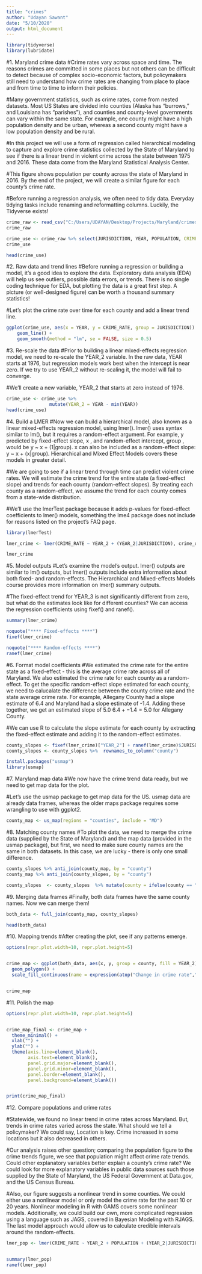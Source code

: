 ---
title: "crimes"
author: "Udayan Sawant"
date: "5/10/2020"
output: html_document
---

```{r}
library(tidyverse)
library(lubridate)
```

#1. Maryland crime data
#Crime rates vary across space and time. The reasons crimes are committed in some places but not others can be difficult to detect because of complex socio-economic factors, but policymakers still need to understand how crime rates are changing from place to place and from time to time to inform their policies.

#Many government statistics, such as crime rates, come from nested datasets. Most US States are divided into counties (Alaska has “burrows,” and Louisiana has “parishes”), and counties and county-level governments can vary within the same state. For example, one county might have a high population density and be urban, whereas a second county might have a low population density and be rural.

#In this project we will use a form of regression called hierarchical modeling to capture and explore crime statistics collected by the State of Maryland to see if there is a linear trend in violent crime across the state between 1975 and 2016. These data come from the Maryland Statistical Analysis Center.

#This figure shows population per county across the state of Maryland in 2016. By the end of the project, we will create a similar figure for each county's crime rate.


#Before running a regression analysis, we often need to tidy data. Everyday tidying tasks include renaming and reformatting columns. Luckily, the Tidyverse exists!
```{r}
crime_raw <- read_csv("C:/Users/UDAYAN/Desktop/Projects/Maryland/crimes.csv")
crime_raw
```
```{r}
crime_use <- crime_raw %>% select(JURISDICTION, YEAR, POPULATION, CRIME_RATE = "VIOLENT CRIME RATE PER 100,000 PEOPLE")
crime_use
```

```{r}
head(crime_use)
```




#2. Raw data and trend lines
#Before running a regression or building a model, it's a good idea to explore the data. Exploratory data analysis (EDA) will help us see outliers, possible data errors, or trends. There is no single coding technique for EDA, but plotting the data is a great first step. A picture (or well-designed figure) can be worth a thousand summary statistics!

#Let's plot the crime rate over time for each county and add a linear trend line.
```{r}
ggplot(crime_use, aes(x = YEAR, y = CRIME_RATE, group = JURISDICTION)) + 
    geom_line() + 
    geom_smooth(method = "lm", se = FALSE, size = 0.5)
```





#3. Re-scale the data
#Prior to building a linear mixed-effects regression model, we need to re-scale the YEAR_2 variable. In the raw data, YEAR starts at 1976, but regression models work best when the intercept is near zero. If we try to use YEAR_2 without re-scaling it, the model will fail to converge.

#We'll create a new variable, YEAR_2 that starts at zero instead of 1976.
```{r}
crime_use <- crime_use %>%
                mutate(YEAR_2 = YEAR - min(YEAR))
head(crime_use)
```





#4. Build a LMER
#Now we can build a hierarchical model, also known as a linear mixed-effects regression model, using lmer(). lmer() uses syntax similar to lm(), but it requires a random-effect argument. For example, y predicted by fixed-effect slope, x , and random-effect intercept, group , would be y ~ x + (1|group). x can also be included as a random-effect slope: y ~ x + (x|group). Hierarchical and Mixed Effect Models covers these models in greater detail.

#We are going to see if a linear trend through time can predict violent crime rates. We will estimate the crime trend for the entire state (a fixed-effect slope) and trends for each county (random-effect slopes). By treating each county as a random-effect, we assume the trend for each county comes from a state-wide distribution.

#We'll use the lmerTest package because it adds p-values for fixed-effect coefficients to lmer() models, something the lme4 package does not include for reasons listed on the project's FAQ page.
```{r}
library(lmerTest)
```

```{r}
lmer_crime <- lmer(CRIME_RATE ~ YEAR_2 + (YEAR_2|JURISDICTION), crime_use)
```
```{r}
lmer_crime
```



#5. Model outputs
#Let's examine the model's output. lmer() outputs are similar to lm() outputs, but lmer() outputs include extra information about both fixed- and random-effects. The Hierarchical and Mixed-effects Models course provides more information on lmer() summary outputs.

#The fixed-effect trend for YEAR_3 is not significantly different from zero, but what do the estimates look like for different counties? We can access the regression coefficients using fixef() and ranef().



```{r}
summary(lmer_crime)
```

```{r}
noquote("**** Fixed-effects ****")
fixef(lmer_crime)

```
```{r}
noquote("**** Random-effects ****")
ranef(lmer_crime)
```

#6. Format model coefficients
#We estimated the crime rate for the entire state as a fixed-effect - this is the average crime rate across all of Maryland. We also estimated the crime rate for each county as a random-effect. To get the specific random-effect slope estimated for each county, we need to calucalate the difference between the county crime rate and the state average crime rate. For example, Allegany County had a slope estimate of 6.4 and Maryland had a slope estimate of -1.4. Adding these together, we get an estimated slope of 5.0 $6.4 + -1.4 = 5.0$ for Allegany County.

#We can use R to calculate the slope estimate for each county by extracting the fixed-effect estimate and adding it to the random-effect estimates.




```{r}
county_slopes <- fixef(lmer_crime)["YEAR_2"] + ranef(lmer_crime)$JURISDICTION["YEAR_2"]
county_slopes <- county_slopes %>%  rownames_to_column("county")
```
```{r}
install.packages("usmap")
library(usmap)
```

#7. Maryland map data
#We now have the crime trend data ready, but we need to get map data for the plot.

#Let's use the usmap package to get map data for the US. usmap data are already data frames, whereas the older maps package requires some wrangling to use with ggplot2.

```{r}
county_map <- us_map(regions = "counties", include = "MD")
```




#8. Matching county names
#To plot the data, we need to merge the crime data (supplied by the State of Maryland) and the map data (provided in the usmap package), but first, we need to make sure county names are the same in both datasets. In this case, we are lucky - there is only one small difference.

```{r}
county_slopes %>% anti_join(county_map, by = "county")
county_map %>% anti_join(county_slopes, by = "county")
```


```{r}
county_slopes  <- county_slopes  %>% mutate(county = ifelse(county == "Baltimore City", "Baltimore city", county))
```



#9. Merging data frames
#Finally, both data frames have the same county names. Now we can merge them!
```{r}
both_data <- full_join(county_map, county_slopes)
```


```{r}
head(both_data)
```




#10. Mapping trends
#After creating the plot, see if any patterns emerge.
```{r}

options(repr.plot.width=10, repr.plot.height=5)


crime_map <- ggplot(both_data, aes(x, y, group = county, fill = YEAR_2)) +
  geom_polygon() + 
  scale_fill_continuous(name = expression(atop("Change in crime rate","(Number year"^-1*")")), low = "skyblue", high = "gold")


crime_map
```


#11. Polish the map
```{r}

options(repr.plot.width=10, repr.plot.height=5)


crime_map_final <- crime_map + 
  theme_minimal() +
  xlab("") +
  ylab("") +
  theme(axis.line=element_blank(), 
        axis.text=element_blank(), 
        panel.grid.major=element_blank(), 
        panel.grid.minor=element_blank(), 
        panel.border=element_blank(), 
        panel.background=element_blank())


print(crime_map_final)
```




#12. Compare populations and crime rates


#Statewide, we found no linear trend in crime rates across Maryland. But, trends in crime rates varied across the state. What should we tell a policymaker? We could say, Location is key. Crime increased in some locations but it also decreased in others.

#Our analysis raises other question; comparing the population figure to the crime trends figure, we see that population might affect crime rate trends. Could other explanatory variables better explain a county's crime rate? We could look for more explanatory variables in public data sources such those supplied by the State of Maryland, the US Federal Government at Data.gov, and the US Census Bureau.

#Also, our figure suggests a nonlinear trend in some counties. We could either use a nonlinear model or only model the crime rate for the past 10 or 20 years. Nonlinear modeling in R with GAMS covers some nonlinear models. Additionally, we could build our own, more complicated regression using a language such as JAGS, covered in Bayesian Modeling with RJAGS. The last model approach would allow us to calculate credible intervals around the random-effects.
```{r}
lmer_pop <- lmer(CRIME_RATE ~ YEAR_2 + POPULATION + (YEAR_2|JURISDICTION), data=crime_use)


summary(lmer_pop)
ranef(lmer_pop)
```

